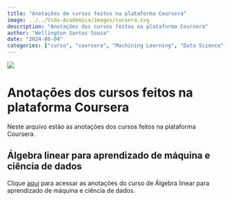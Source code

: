 ```yaml
---
title: "Anotações do cursos feitos na plataforma Coursera"
image: ../../Vida-Academica/images/cursera.svg
description: "Anotações dos cursos feitos na plataforma Coursera"
author: "Wellington Santos Souza"
date: "2024-08-04"
categories: ["curso", "coursera", "Machining Learning", "Data Science", "Deep Learning", "Python", "R", "SQL", "Tableau", "Excel", "Power BI", "Machine Learning", "Data Science", "Deep Learning", "Python", "R", "SQL", "Tableau", "Excel", "Power BI"]
---
```


![](../images/cursera.svg){fig-alt="Capa" fig-title="Capa"}

# Anotações dos cursos feitos na plataforma Coursera

Neste arquivo estão as anotações dos cursos feitos na plataforma Coursera.

## Álgebra linear para aprendizado de máquina e ciência de dados

Clique [aqui](../Cursera/Algebra.qmd) para acessar as anotações do curso de Álgebra linear para aprendizado de máquina e ciência de dados.




